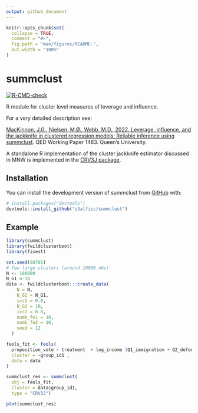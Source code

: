 ```yaml
---
output: github_document
---
```


<!-- README.md is generated from README.Rmd. Please edit that file -->

```r
knitr::opts_chunk$set(
  collapse = TRUE,
  comment = "#>",
  fig.path = "man/figures/README-",
  out.width = "100%"
)
```

# summclust

<!-- badges: start -->
[![R-CMD-check](https://github.com/s3alfisc/summclust/workflows/R-CMD-check/badge.svg)](https://github.com/s3alfisc/summclust/actions)
<!-- badges: end -->

R module for cluster level measures of leverage and influence.

For a very detailed description see:

[MacKinnon, J.G., Nielsen, M.Ø., Webb, M.D., 2022. Leverage, influence, and the jackknife in clustered regression models: Reliable inference using summclust](https://arxiv.org/abs/2205.03288). QED Working Paper 1483. Queen’s University.

A standalone R implementation of the cluster jackknife estimator discussed in MNW is implemented in the [CRV3J package](https://github.com/s3alfisc/CRV3J).

## Installation

You can install the development version of summclust from [GitHub](https://github.com/) with:

``` r
# install.packages("devtools")
devtools::install_github("s3alfisc/summclust")
```

## Example


```r
library(summclust)
library(fwildclusterboot)
library(fixest)

set.seed(98765)
# few large clusters (around 10000 obs)
N <- 100000
N_G1 <-10
data <- fwildclusterboot:::create_data(
    N = N,
    N_G1 = N_G1,
    icc1 = 0.8,
    N_G2 = 10,
    icc2 = 0.8,
    numb_fe1 = 10,
    numb_fe2 = 10,
    seed = 12
  )

feols_fit <- feols(
  proposition_vote ~ treatment  + log_income |Q1_immigration + Q2_defense, 
  cluster = ~group_id1 , 
  data = data
)

summclust_res <- summclust(
  obj = feols_fit, 
  cluster = data$group_id1, 
  type = "CRV3J")

plot(summclust_res)

```

